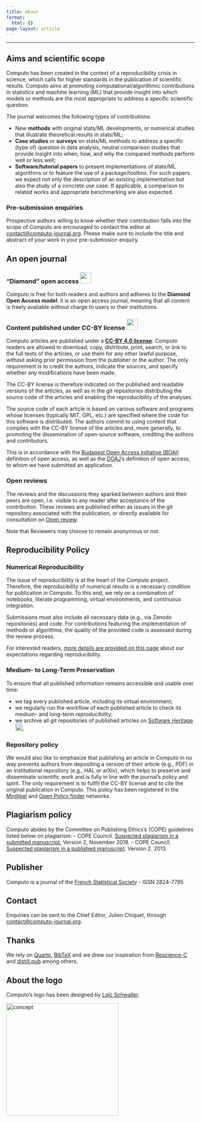 ```yaml
---
title: About
format:
  html: {}
page-layout: article
---
```


---

## Aims and scientific scope

Computo has been created in the context of a reproducibility crisis in
science, which calls for higher standards in the publication of
scientific results. Computo aims at promoting
computational/algorithmic contributions in statistics and machine
learning (ML) that provide insight into which models or methods are the
most appropriate to address a specific scientific question.

The journal welcomes the following types of contributions:

- New **methods** with original stats/ML developments, or numerical
  studies that illustrate theoretical results in stats/ML;
- **Case studies** or **surveys** on stats/ML methods to address a specific
  (type of) question in data analysis, neutral comparison studies that
  provide insight into when, how, and why the compared methods perform
  well or less well;
- **Software/tutorial papers** to present implementations of stats/ML algorithms or
  to feature the use of a package/toolbox. For such papers we expect not only the description of an existing implementation but also the study of a concrete use case. If applicable, a comparison to related works and appropriate benchmarking are also expected. 

::: {.callout-note}
### Pre-submission enquiries
Prospective authors willing to  know whether their contribution falls  into the  scope of  Computo are  encouraged to  contact the editor at <contact@computo-journal.org>. Please make sure to include the title and abstract of your work in your pre-submission enquiry.
:::

## An open journal

### "Diamond" open access ![](../assets/img/open_access_logo.png){height="30px"}

Computo is free for both readers and authors and adheres to the **Diamond Open Access model**: it is an open access journal, meaning that all content is freely available without charge to users or their institutions.

### Content published under CC-BY license ![](../assets/img/cc-by.svg){height="30px"}

Computo articles are published under a **[CC-BY 4.0 license](https://creativecommons.org/licenses/by/4.0/)**: Computo readers are allowed to download, copy, distribute, print, search, or link to the full texts of the articles, or use them for any other lawful purpose, without asking prior permission from the publisher or the author. The only requirement is to credit the authors, indicate the sources, and specify whether any modifications have been made.

The CC-BY license is therefore indicated on the published and readable versions of the articles, as well as in the git repositories distributing the source code of the articles and enabling the reproducibility of the analyses.

The source code of each article is based on various software and programs whose licenses (typically MIT, GPL, etc.) are specified where the code for this software is distributed. The authors commit to using content that complies with the CC-BY license of the articles and, more generally, to promoting the dissemination of open-source software, crediting the authors and contributors.

This is in accordance with the [Budapest Open Access Initiative (BOAI)](https://en.wikipedia.org/wiki/Budapest_Open_Access_Initiative) definition of open access, as well as the [DOAJ](https://en.wikipedia.org/wiki/Directory_of_Open_Access_Journals)’s definition of open access, to whom we have submitted an application.

### Open reviews

The reviews and the discussions they sparked between authors and their peers are open, i.e. visible to any reader after acceptance of the contribution. These reviews are published either as issues in the git repository associated with the publication, or directly available for consultation on [Open review](https://openreview.net/group?id=Computo). 

Note that Reviewers may choose to remain anonymous or not.

## Reproducibility Policy

### Numerical Reproducibility

The issue of reproducibility is at the heart of the Computo project. Therefore, the reproducibility of numerical results is a necessary condition for publication in Computo. To this end, we rely on a combination of notebooks, literate programming, virtual environments, and continuous integration.

Submissions must also include all necessary data (e.g., via Zenodo repositories) and code. For contributions featuring the implementation of methods or algorithms, the quality of the provided code is assessed during the review process.

For interested readers, [more details are provided on this page](../blog/2023-07-04-what-reproducibility/index.html) about our expectations regarding reproducibility.

### Medium- to Long-Term Preservation

To ensure that all published information remains accessible and usable over time:

- we tag every published article, including its virtual environment;
- we regularly run the workflow of each published article to check its medium- and long-term reproducibility;
- we archive all git repositories of published articles on [Software Heritage](https://www.softwareheritage.org/) ![](../assets/img/logo-sh.png){height="20px"}.

### Repository policy

We would also like to emphasize that publishing an article in Computo in no way prevents authors from depositing a version of their article (e.g., PDF) in an institutional repository (e.g., HAL or arXiv), which helps to preserve and disseminate scientific work and is fully in line with the journal's policy and spirit. The only requirement is to fullfil the CC-BY license and to cite the original publication in Computo. This policy has been registered in the [Mir@bel](https://reseau-mirabel.info/revue/14421/Computo) and [Open Policy finder](https://openpolicyfinder.jisc.ac.uk/id/publication/46253) networks.


## Plagiarism policy

Computo abides by the Committee on Publishing Ethics’s (COPE) guidelines listed below on plagiarism:
- COPE Council. [Suspected plagiarism in a submitted manuscript](https://doi.org/10.24318/cope.2019.2.1), Version 2, November 2018.
- COPE Council. [Suspected plagiarism in a published manuscript](https://doi.org/10.24318/cope.2019.2.2). Version 2. 2013.

## Publisher

Computo is a journal of the [French Statistical Society](https://sfds.asso.fr/) - ISSN 2824-7795

## Contact
Enquiries can be sent to the Chief Editor, Julien Chiquet, through <contact@computo-journal.org>.

## Thanks

We rely on [Quarto](https://quarto.org/),
[BibTeX](http://www.bibtex.org/) and we drew our inspiration
from [Rescience-C](https://rescience.github.io/) and
[distill.pub](https://distill.pub/) among others.

## About the logo

Computo's logo has been designed by [Loïc Schwaller](https://loack.me/).

<img src="/assets/img/computo_concept.png" alt="concept" width="300"/>
